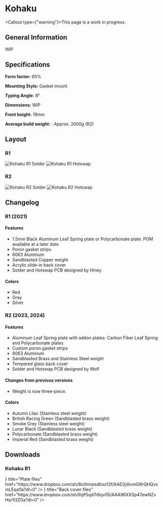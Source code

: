 
# Kohaku

<Callout type={"warning"}>This page is a work in progress.</Callout>

## General Information

WIP

## Specifications

**Form factor:** 65%

**Mounting Style:** Gasket mount

**Typing Angle:** 8°

**Dimensions:** WIP

**Front height:** 19mm

**Average build weight:** : Approx. 2000g (R2)

## Layout

### R1

![Kohaku R1 Solder](/KohakuR1_Solder.png)
![Kohaku R1 Hotswap](/KohakuR1_Hotswap.png)

### R2

![Kohaku R2 Solder](/KohakuR2_Solder.png)
![Kohaku R2 Hotswap](/KohakuR2_Hotswap.png)

## Changelog

### R1 (2021)

#### Features

- 1.5mm Black Aluminum Leaf Spring plate or Polycarbonate plate. POM available at a later date
- Poron gasket strips
- 6063 Aluminum
- Sandblasted Copper weight
- Acrylic slide-in back cover
- Solder and Hotswap PCB designed by Hiney

#### Colors

- Red
- Gray
- Silver

### R2 (2023, 2024)

#### Features

- Aluminum Leaf Spring plate with addon plates: Carbon Fiber Leaf Spring and Polycarbonate plates
- Custom poron gasket strips
- 6063 Aluminum
- Sandblasted Brass and Stainless Steel weight
- Tempered glass back cover
- Solder and Hotswap PCB designed by Wolf

#### Changes from previous versions

- Weight is now three-piece.

#### Colors

- Autumn Lilac (Stainless steel weight)
- British Racing Green (Sandblasted brass weight)
- Smoke Grey (Stainless steel weight)
- Lunar Black (Sandblasted brass weight)
- Polycarbonate (Sandblasted brass weight)
- Imperial Red (Sandblasted brass weight)

## Downloads

### Kohaku R1

<Cards>
  <Card
    icon={<DownloadIcon />}
    title="Plate files"
    href="https://www.dropbox.com/sh/8o0mistsdhxo12f/AAD2j4ivmD6rQHQvsmLEqa1la?dl=0"
  />
  <Card
    icon={<DownloadIcon />}
    title="Back cover files"
    href="https://www.dropbox.com/sh/lhjtf5qd7r6qv05/AAA96XXSp47ewNZvHsr1l3ZGa?dl=0"
  />
</Cards>

